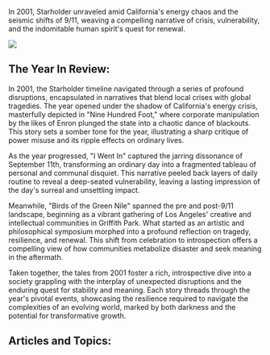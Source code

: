 In 2001, Starholder unraveled amid California's energy chaos and the seismic shifts of 9/11, weaving a compelling narrative of crisis, vulnerability, and the indomitable human spirit's quest for renewal.

![](2001_900ft.png)

## The Year In Review:

In 2001, the Starholder timeline navigated through a series of profound disruptions, encapsulated in narratives that blend local crises with global tragedies. The year opened under the shadow of California's energy crisis, masterfully depicted in "Nine Hundred Foot," where corporate manipulation by the likes of Enron plunged the state into a chaotic dance of blackouts. This story sets a somber tone for the year, illustrating a sharp critique of power misuse and its ripple effects on ordinary lives.

As the year progressed, "I Went In" captured the jarring dissonance of September 11th, transforming an ordinary day into a fragmented tableau of personal and communal disquiet. This narrative peeled back layers of daily routine to reveal a deep-seated vulnerability, leaving a lasting impression of the day's surreal and unsettling impact.

Meanwhile, "Birds of the Green Nile" spanned the pre and post-9/11 landscape, beginning as a vibrant gathering of Los Angeles' creative and intellectual communities in Griffith Park. What started as an artistic and philosophical symposium morphed into a profound reflection on tragedy, resilience, and renewal. This shift from celebration to introspection offers a compelling view of how communities metabolize disaster and seek meaning in the aftermath.

Taken together, the tales from 2001 foster a rich, introspective dive into a society grappling with the interplay of unexpected disruptions and the enduring quest for stability and meaning. Each story threads through the year's pivotal events, showcasing the resilience required to navigate the complexities of an evolving world, marked by both darkness and the potential for transformative growth.

## Articles and Topics:
